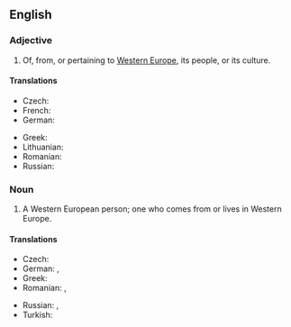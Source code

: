 ==English==

===Adjective===
{{en-adj|head=[[Western]] [[European]]|-}}

# Of, from, or pertaining to [[Western Europe]], its people, or its culture.

====Translations====
{{trans-top|Western European}}
* Czech: {{t+|cs|západoevropský}}
* French: {{t+|fr|ouest-européen}}
* German: {{t|de|westeuropäisch}}
{{trans-mid}}
* Greek: {{t+|el|δυτικοευρωπαϊκός|sc=Grek}}
* Lithuanian: {{t|lt|Vakarų Europietis}}
* Romanian: {{t|ro|vest-european}}
* Russian: {{t+|ru|западноевропейский|tr=zapadnojevropéjskij|sc=Cyrl}}
{{trans-bottom}}

===Noun===
{{en-noun|head=[[Western]] [[European]]}}

# A Western European person; one who comes from or lives in Western Europe.

====Translations====
{{trans-top|Western European person}}
* Czech: {{t|cs|Západoevropan|m}}
* German: {{t+|de|Westeuropäer|m}}, {{t+|de|Westeuropäerin|f}}
* Greek: {{t|el|δυτικοευρωπαίος|m|sc=Grek}}
* Romanian: {{t|ro|vest-european|m}}, {{t|ro|vest-europeană|f}}
{{trans-mid}}
* Russian: {{t+|ru|западноевропеец|m|tr=zapadnojevropéjec|sc=Cyrl}}, {{t+|ru|западноевропейка|f|tr=zapadnojevropéjka|sc=Cyrl}}
* Turkish: {{t|tr|Batı Avrupalı}}
{{trans-bottom}}